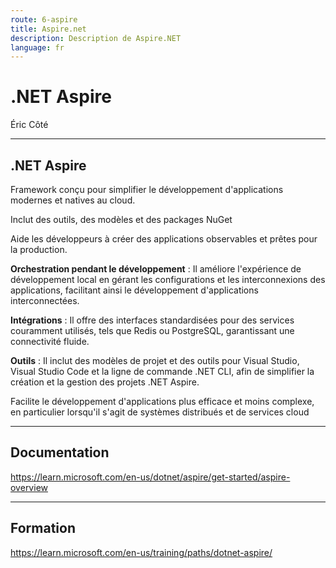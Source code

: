 ```yaml
---
route: 6-aspire
title: Aspire.net
description: Description de Aspire.NET
language: fr
---
```


# .NET Aspire

Éric Côté

---

## .NET Aspire

Framework conçu pour simplifier le développement d'applications modernes et natives au cloud.

Inclut des outils, des modèles et des packages NuGet

Aide les développeurs à créer des applications observables et prêtes pour la production.

**Orchestration pendant le développement** : Il améliore l'expérience de développement local en gérant les configurations et les interconnexions des applications, facilitant ainsi le développement d'applications interconnectées.

**Intégrations** : Il offre des interfaces standardisées pour des services couramment utilisés, tels que Redis ou PostgreSQL, garantissant une connectivité fluide.

**Outils** : Il inclut des modèles de projet et des outils pour Visual Studio, Visual Studio Code et la ligne de commande .NET CLI, afin de simplifier la création et la gestion des projets .NET Aspire.

Facilite le développement d'applications plus efficace et moins complexe, en particulier lorsqu'il s'agit de systèmes distribués et de services cloud

---

## Documentation

https://learn.microsoft.com/en-us/dotnet/aspire/get-started/aspire-overview

---

## Formation

https://learn.microsoft.com/en-us/training/paths/dotnet-aspire/

